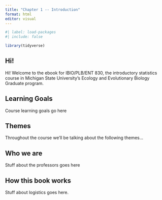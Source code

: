 ```yaml
---
title: "Chapter 1 -- Introduction"
format: html
editor: visual
---
```


```r
#| label: load-packages
#| include: false

library(tidyverse)
```

## Hi!

Hi! Welcome to the ebook for IBIO/PLB/ENT 830, the introductory statistics course in Michigan State University's Ecology and Evolutionary Biology Graduate program.

## Learning Goals

Course learning goals go here

## Themes

Throughout the course we'll be talking about the following themes...

## Who we are

Stuff about the professors goes here

## How this book works

Stuff about logistics goes here.
